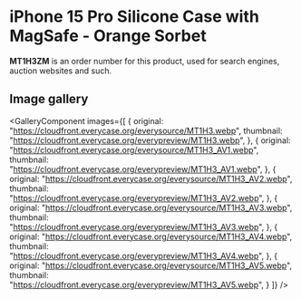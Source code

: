 
# iPhone 15 Pro Silicone Case with MagSafe - Orange Sorbet

<Callout type='info' emoji='👉🏻'>**MT1H3ZM** is an order number for this product, used for search engines, auction websites and such.</Callout>

## Image gallery

<GalleryComponent
    images={[
      {
        original: "https://cloudfront.everycase.org/everysource/MT1H3.webp",
        thumbnail: "https://cloudfront.everycase.org/everypreview/MT1H3.webp",
      },
      {
        original: "https://cloudfront.everycase.org/everysource/MT1H3_AV1.webp",
        thumbnail: "https://cloudfront.everycase.org/everypreview/MT1H3_AV1.webp",
      },
      {
        original: "https://cloudfront.everycase.org/everysource/MT1H3_AV2.webp",
        thumbnail: "https://cloudfront.everycase.org/everypreview/MT1H3_AV2.webp",
      },
      {
        original: "https://cloudfront.everycase.org/everysource/MT1H3_AV3.webp",
        thumbnail: "https://cloudfront.everycase.org/everypreview/MT1H3_AV3.webp",
      },
      {
        original: "https://cloudfront.everycase.org/everysource/MT1H3_AV4.webp",
        thumbnail: "https://cloudfront.everycase.org/everypreview/MT1H3_AV4.webp",
      },
      {
        original: "https://cloudfront.everycase.org/everysource/MT1H3_AV5.webp",
        thumbnail: "https://cloudfront.everycase.org/everypreview/MT1H3_AV5.webp",
      }
    ]}
  />

